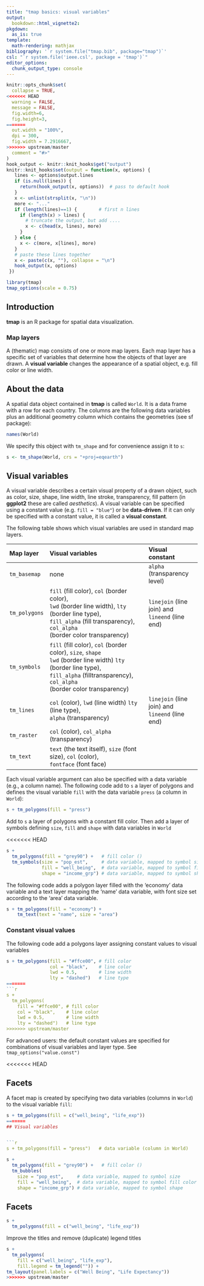 ```yaml
---
title: "tmap basics: visual variables"
output: 
  bookdown::html_vignette2:
pkgdown:
  as_is: true
template:
  math-rendering: mathjax
bibliography: '`r system.file("tmap.bib", package="tmap")`'
csl: "`r system.file('ieee.csl', package = 'tmap')`"
editor_options: 
  chunk_output_type: console
---
```


```r
knitr::opts_chunk$set(
  collapse = TRUE,
<<<<<<< HEAD
  warning = FALSE,
  message = FALSE,
  fig.width=6, 
  fig.height=3,
=======
  out.width = "100%",
  dpi = 300,
  fig.width = 7.2916667,
>>>>>>> upstream/master
  comment = "#>"
)
hook_output <- knitr::knit_hooks$get("output")
knitr::knit_hooks$set(output = function(x, options) {
   lines <- options$output.lines
   if (is.null(lines)) {
     return(hook_output(x, options))  # pass to default hook
   }
   x <- unlist(strsplit(x, "\n"))
   more <- "..."
   if (length(lines)==1) {        # first n lines
     if (length(x) > lines) {
       # truncate the output, but add ....
       x <- c(head(x, lines), more)
     }
   } else {
     x <- c(more, x[lines], more)
   }
   # paste these lines together
   x <- paste(c(x, ""), collapse = "\n")
   hook_output(x, options)
 })

```


```r
library(tmap)
tmap_options(scale = 0.75)
```

## Introduction

**tmap** is an R package for spatial data visualization.

### Map layers

A (thematic) map consists of one or more map layers. Each map layer has a specific set of variables that determine how the objects of that layer are drawn. A **visual variable**
changes the appearance of a spatial object, e.g. fill color or line width.

## About the data

A spatial data object contained in **tmap** is called `World`. It is a data frame with a row for each country. The columns are the following data variables plus an additional geometry column which contains the geometries (see sf package):

```r
names(World)
```

We specify this object with `tm_shape`
<!-- (see other vignette)-->
and for convenience assign it to `s`: 

```r
s <- tm_shape(World, crs = "+proj=eqearth")

```

## Visual variables

A visual variable describes a certain visual property of a drawn object, such as color, size, shape, line width, line stroke, transparency, fill pattern (in **ggplot2** these are called _aesthetics_). 
A visual variable can be specified using a constant value (e.g. `fill = "blue"`) or be **data-driven**. If it can only be specified with a constant value, it is called a **visual constant**.

The following table shows which visual variables are used in standard map layers.

|Map layer		|Visual variables												|Visual constant 				|
|:--------------|:--------------------------------------------------------------|:------------------------------|
|`tm_basemap`	|none															|`alpha` (transparency level) 							|
|`tm_polygons`	|`fill` (fill color), `col` (border color), <br> `lwd` (border line width), `lty` (border line type), <br> `fill_alpha` (fill transparency), `col_alpha` <br> (border color transparency)	|`linejoin` (line join) and	<br> `lineend` (line end)	|
|`tm_symbols` |`fill` (fill color), `col` (border color), `size`, `shape` <br> `lwd` (border line width) `lty` (border line type), <br>  `fill_alpha` (filltransparency), `col_alpha` <br> (border color transparency)	|		 |
|`tm_lines`		|`col` (color), `lwd` (line width) `lty` (line type), <br>  `alpha` (transparency)	|`linejoin` (line join) and	<br> `lineend` (line end) |
|`tm_raster`	|`col` (color),	`col_alpha` (transparency)							|							|
|`tm_text`	|`text` (the text itself), `size` (font size), `col` (color), <br> `fontface` (font face)	|		|


Each visual variable argument can also be specified with a data variable (e.g., a column name). The following code add to `s` a layer of polygons and defines the visual variable `fill` with the data variable `press` (a column in `World`):

```r
s + tm_polygons(fill = "press") 
```


Add to `s` a layer of polygons with a constant fill color. Then add a layer of
symbols defining `size`, `fill` and `shape` with data variables in `World`

<<<<<<< HEAD
```r
s + 
  tm_polygons(fill = "grey90") +   # fill color ()
  tm_symbols(size = "pop_est",     # data variable, mapped to symbol size
  		     fill = "well_being",  # data variable, mapped to symbol fill color
  		     shape = "income_grp") # data variable, mapped to symbol shape

```

The following code adds a polygon layer filled with the 'economy' data variable and a text layer mapping the 'name' data variable, with font size set according to the 'area' data variable.

```r
s + tm_polygons(fill = "economy") +
	tm_text(text = "name", size = "area")
```

### Constant visual values

The following code add a polygons layer assigning constant values to visual variables

```r
s + tm_polygons(fill = "#ffce00", # fill color
				col = "black",    # line color
				lwd = 0.5,        # line width
				lty = "dashed")   # line type
=======
```r
s + 
  tm_polygons(
    fill = "#ffce00", # fill color
    col = "black",    # line color
    lwd = 0.5,        # line width
    lty = "dashed")   # line type
>>>>>>> upstream/master
```

For advanced users: the default constant values are specified for combinations of visual variables and layer type. See `tmap_options("value.const")`

<<<<<<< HEAD

## Facets

A facet map is created by specifying two data variables (columns in `World`) to the visual variable `fill`:

```r
s + tm_polygons(fill = c("well_being", "life_exp")) 
=======
## Visual variables


```r
s + tm_polygons(fill = "press")   # data variable (column in World)
```


```r
s + 
  tm_polygons(fill = "grey90") +   # fill color ()
  tm_bubbles(
    size = "pop_est",     # data variable, mapped to symbol size
    fill = "well_being",  # data variable, mapped to symbol fill color
    shape = "income_grp") # data variable, mapped to symbol shape

```

## Facets

```r
s + 
  tm_polygons(fill = c("well_being", "life_exp"))
```

Improve the titles and remove (duplicate) legend titles

```r
s + 
  tm_polygons(
    fill = c("well_being", "life_exp"),
    fill.legend = tm_legend("")) +
tm_layout(panel.labels = c("Well Being", "Life Expectancy"))
>>>>>>> upstream/master
```

<!-- (More on facets later) -->

	
